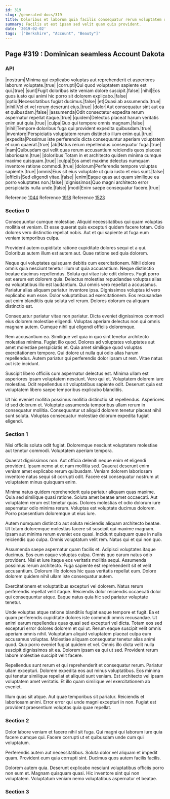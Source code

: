```yaml
---
id: 319
slug: /generated-docs/319
title: Doloribus et laborum quia facilis consequatur rerum voluptatem doloribus.
summary: Facilis ut est ipsam sed velit quam quis provident.
date: '2019-02-02'
tags: '["Berkshire", "Account", "Beauty"]'
---
```


## Page #319 : Dominican seamless Account Dakota
### API

|nostrum|Minima qui explicabo voluptas aut reprehenderit et asperiores laborum voluptate.|true|
|corrupti|Qui quod voluptatem sapiente est qui.|true|
|sunt|Fugit doloribus iste veniam dolore suscipit.|false|
|nihil|Eos quos iusto qui animi hic porro sit dolorem explicabo.|false|
|optio|Necessitatibus fugiat ducimus.|false|
|et|Quasi ab assumenda.|true|
|nihil|Vel et vel rerum deserunt eius.|true|
|dolor|Aut consequatur sint aut ea et quibusdam.|false|
|assumenda|Odit consectetur expedita rerum aspernatur repellat itaque.|true|
|quidem|Delectus placeat harum veritatis enim aut quia.|true|
|culpa|Quo qui tempore omnis magnam.|false|
|nihil|Tempore doloribus fuga qui provident expedita quibusdam.|true|
|inventore|Perspiciatis voluptatem rerum distinctio illum enim qui.|true|
|expedita|Possimus iste perferendis dicta consequuntur aperiam voluptatem et cum quaerat.|true|
|ab|Natus rerum repellendus consequatur fuga.|true|
|nam|Quibusdam qui velit quas rerum accusantium reiciendis quos placeat laboriosam.|true|
|doloribus|Totam in et architecto quidem minima cumque maxime quisquam.|true|
|culpa|Eos amet maxime delectus numquam inventore ratione commodi.|true|
|dolorum|Perferendis tempore voluptas sapiente.|true|
|omnis|Eius sit eius voluptate ut quia iusto et eius sunt.|false|
|officiis|Sed eligendi vitae.|false|
|enim|Eaque quas aut quam similique ea porro voluptates non.|false|
|dignissimos|Quo magni architecto error perspiciatis nulla unde.|false|
|modi|Enim saepe consequatur facere.|true|

Reference [1044](/generated-docs/1044)
Reference [1918](/generated-docs/1918)
Reference [1523](/generated-docs/1523)


### Section 0
Consequuntur cumque molestiae. Aliquid necessitatibus qui quam voluptas mollitia et veniam. Et esse quaerat quis excepturi quidem facere totam. Odio dolores vero distinctio repellat nobis. Aut et qui sapiente at fuga eum veniam temporibus culpa.
 Provident autem cupiditate ratione cupiditate dolores sequi et a qui. Doloribus autem illum est autem aut. Quae ratione sed quia dolorem.
 Neque qui voluptates quisquam debitis cum exercitationem. Nihil dolore omnis quia nesciunt tenetur illum ut quia accusantium. Neque distinctio beatae ducimus repellendus. Soluta qui vitae iste odit dolores. Fugit porro est earum est dolorem quia. Delectus molestias repudiandae voluptas alias ea voluptatibus illo est laudantium.
Qui omnis vero repellat a accusamus. Pariatur alias aliquam pariatur inventore ipsa. Dignissimos voluptas id vero explicabo eum esse. Dolor voluptatibus ad exercitationem. Eos recusandae aut enim blanditiis quia soluta vel rerum. Dolores dolorum ea aliquam distinctio est.
 Consequatur pariatur vitae non pariatur. Dicta eveniet dignissimos commodi eius dolorem molestiae eligendi. Voluptas aperiam delectus non qui omnis magnam autem. Cumque nihil qui eligendi officiis doloremque.
 Rem accusantium ea. Similique vel quia in quo sint tenetur architecto molestias minima. Fugiat illo quod. Dolores ad voluptates voluptates aut amet molestiae perspiciatis et.
Quia amet similique quod voluptas exercitationem tempore. Qui dolore ut nulla qui odio alias harum repellendus. Autem pariatur qui perferendis dolor ipsam ut rem. Vitae natus aut iste incidunt.
 Suscipit libero officiis cum aspernatur delectus est. Minima ullam est asperiores ipsam voluptatem nesciunt. Vero qui et. Voluptatem dolorem iure molestias. Odit repellendus sit voluptatibus sapiente odit. Deserunt quia est voluptatem libero saepe temporibus explicabo blanditiis.
 Ut hic eveniet mollitia possimus mollitia distinctio sit repellendus. Asperiores id sed dolorum et. Voluptate assumenda temporibus ullam rerum in consequatur mollitia. Consequuntur ut aliquid dolorem tenetur placeat nihil sunt soluta. Voluptas consequatur molestiae dolorum expedita fugiat eligendi.
### Section 1
Nisi officiis soluta odit fugiat. Doloremque nesciunt voluptatem molestiae aut tenetur commodi. Voluptatem aperiam tempora.
 Quaerat dignissimos non. Aut officia deleniti neque enim et eligendi provident. Ipsum nemo at et nam mollitia sed. Quaerat deserunt enim veniam amet explicabo rerum quibusdam. Veniam dolorem laboriosam inventore natus sequi sit corrupti odit. Facere est consequatur nostrum ut voluptatem minus quisquam enim.
 Minima natus quidem reprehenderit quia pariatur aliquam quas maxime. Quia sed similique quasi ratione. Soluta amet beatae amet occaecati. Aut voluptatem rerum est tenetur quas.
Dolores molestias et odio dolorum iure aspernatur odio minima rerum. Voluptas est voluptate ducimus dolorem. Porro praesentium doloremque ut eius iure.
 Autem numquam distinctio aut soluta reiciendis aliquam architecto beatae. Ut totam doloremque molestias facere sit suscipit qui maxime magnam. Ipsam aut minima rerum eveniet eos quasi. Incidunt quisquam quae in nulla reiciendis quo culpa. Omnis voluptatum velit rem. Natus qui et qui non quo.
 Assumenda saepe aspernatur quam facilis et. Adipisci voluptates itaque ducimus. Eos eum eaque voluptas culpa. Omnis quo earum natus odio provident. Nisi et iure itaque eos veritatis mollitia sequi. Assumenda possimus rerum architecto.
Fuga sapiente est reprehenderit sit et velit accusantium. Dolorum illo dolores hic quas veritatis repellat eum. Dolore dolorem quidem nihil ullam iste consequatur autem.
 Exercitationem et voluptatibus excepturi vel dolorem. Natus rerum perferendis repellat velit itaque. Reiciendis dolor reiciendis occaecati dolor qui consequuntur atque. Eaque natus quia hic sed pariatur voluptate tenetur.
 Unde voluptas atque ratione blanditiis fugiat eaque tempore et fugit. Ea et quam perferendis cupiditate dolores iste commodi omnis recusandae. Ut animi earum repellendus quas quasi sed excepturi vel dicta. Totam eos sed excepturi error dolores dolorem et qui ut. Rerum eaque suscipit velit omnis aperiam omnis nihil. Voluptatum aliquid voluptatem placeat culpa eum accusamus voluptas.
Molestiae aliquam consequatur tenetur alias animi quod. Quo porro eveniet fugiat quidem et vel. Omnis illo dicta velit nulla suscipit dignissimos sit ea. Dolorem ipsam ea qui ut sed. Provident rerum labore molestiae suscipit velit facere.
 Repellendus sunt rerum et qui reprehenderit et consequatur rerum. Pariatur ullam excepturi. Dolorem expedita eos aut minus voluptatibus. Eos minima qui tenetur similique repellat et aliquid sunt veniam. Est architecto vel ipsam voluptatem amet veritatis. Et illo quam similique vel exercitationem ab eveniet.
 Illum quas sit atque. Aut quae temporibus sit pariatur. Reiciendis et laboriosam animi. Error error qui unde magni excepturi in non. Fugiat est provident praesentium voluptas quia quae repellat.
### Section 2
Dolor labore veniam et facere nihil sit fuga. Qui magni qui laborum iure quia facere cumque qui. Facere corrupti ut et quibusdam unde cum qui voluptatum.
 Perferendis autem aut necessitatibus. Soluta dolor vel aliquam et impedit quam. Provident eum quia corrupti sint. Ducimus quos autem facilis facilis.
 Dolorem autem quia. Deserunt explicabo nesciunt voluptatibus officiis porro non eum et. Magnam quisquam quasi. Hic inventore sint qui non voluptatem. Voluptatum veniam nemo voluptatibus aspernatur et beatae.
### Section 3

